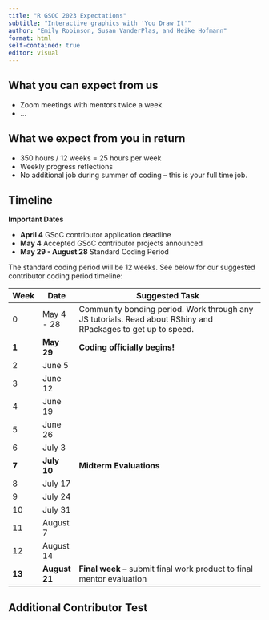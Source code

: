 ```yaml
---
title: "R GSOC 2023 Expectations"
subtitle: "Interactive graphics with 'You Draw It'"
author: "Emily Robinson, Susan VanderPlas, and Heike Hofmann"
format: html
self-contained: true
editor: visual
---
```


## What you can expect from us

+ Zoom meetings with mentors twice a week
+ ...

## What we expect from you in return

<!-- medium (175 hour) or large (350 hour) project -->

+ 350 hours / 12 weeks = 25 hours per week
+ Weekly progress reflections
+ No additional job during summer of coding -- this is your full time job.

## Timeline

**Important Dates**

+ **April 4** GSoC contributor application deadline
+ **May 4** Accepted GSoC contributor projects announced
+ **May 29 - August 28** Standard Coding Period

The standard coding period will be 12 weeks. See below for our suggested contributor coding period timeline:

| Week | Date         | Suggested Task                                                                     |
| ---- | ------------ | ---------------------------------------------------------------------------------- |
| 0    | May 4 - 28   | Community bonding period. Work through any JS tutorials. Read about RShiny and RPackages to get up to speed. |
| **1**| **May 29**   |  **Coding officially begins!** |
| 2    | June 5       |  |
| 3    | June 12      |  |
| 4    | June 19      |  |
| 5    | June 26      |  |
| 6    | July 3       |  |
| **7**| **July 10**  | **Midterm Evaluations**                                                                |
| 8    | July 17      |  |
| 9    | July 24      |  |
| 10   | July 31      |  |
| 11   | August 7     |  |
| 12   | August 14    |  |
|**13**| **August 21**| **Final week** -- submit final work product to final mentor evaluation                 |


## Additional Contributor Test
